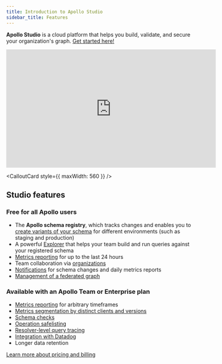 ```yaml
---
title: Introduction to Apollo Studio
sidebar_title: Features
---
```



**Apollo Studio** is a cloud platform that helps you build, validate, and secure your organization's graph. [Get started here!](./getting-started/)

<iframe width="560" height="315" src="https://www.youtube.com/embed/sarXMaz3OpY" title="YouTube video player" frameborder="0" allow="accelerometer; autoplay; clipboard-write; encrypted-media; gyroscope; picture-in-picture" allowfullscreen></iframe>

<CalloutCard style={{ maxWidth: 560 }} />

## Studio features

### Free for all Apollo users

* The **Apollo schema registry**, which tracks changes
and enables you to [create variants of your schema](./org/graphs/#managing-variants) for different environments
(such as staging and production)
* A powerful [Explorer](./explorer/explorer/) that helps your team build and run queries against your registered schema
* [Metrics reporting](/metrics/usage-reporting/) for up to the last 24 hours
* Team collaboration via [organizations](./org/organizations/)
* [Notifications](./notification-setup/) for schema changes and daily metrics reports
* [Management of a federated graph](https://www.apollographql.com/docs/federation/managed-federation/overview/)

### Available with an Apollo Team or Enterprise plan

* [Metrics reporting](/metrics/usage-reporting/) for arbitrary timeframes
* [Metrics segmentation by distinct clients and versions](/metrics/client-awareness/)
* [Schema checks](./schema-checks/)
* [Operation safelisting](./operation-registry/)
* [Resolver-level query tracing](/metrics/field-usage/)
* [Integration with Datadog](/metrics/datadog-integration/)
* Longer data retention

[Learn more about pricing and billing](https://www.apollographql.com/plans/)
